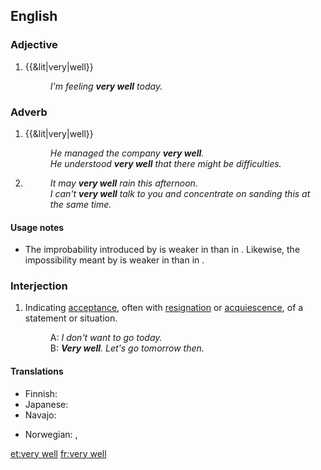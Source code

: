 ==English==

===Adjective===
{{en-adj|head=[[very]] [[well]]|-}}

# {{&lit|very|well}}
#: ''I'm feeling '''very well''' today.''

===Adverb===
{{en-adv|head=[[very]] [[well]]}}

# {{&lit|very|well}}
#: ''He managed the company '''very well'''.''
#: ''He understood '''very well''' that there might be difficulties.''
# {{context|idiomatic|lang=en}} {{non-gloss definition|Used to weaken the effect of certain [[modal verb]]s.}}
#: ''It may '''very well''' rain this afternoon.''
#: ''I can't '''very well''' talk to you and concentrate on sanding this at the same time.''

====Usage notes====
* {{sense|used to weaken the effect of modal verbs}} The improbability introduced by {{term|may}} is weaker in {{term||It may very well rain}} than in {{term||It may rain}}. Likewise, the impossibility meant by {{term|can't}} is weaker in {{term||I can't very well talk}} than in {{term||I can't talk}}.

===Interjection===
{{en-interj|head=[[very]] [[well]]}}

# {{context|idiomatic|dated|formal|lang=en}} Indicating [[acceptance]], often with [[resignation]] or [[acquiescence]], of a statement or situation.
#: A: ''I don't want to go today.''
#: B: '''''Very well'''. Let's go tomorrow then.''

====Translations====
{{trans-top|interjection}}
* Finnish: {{t-|fi|hyvä on}}
* Japanese: {{t|ja|よかろう|tr=yokarō|sc=Jpan}}
* Navajo: {{tø|nv|hágoshį́į́}}
{{trans-mid}}
* Norwegian: {{t-|no|javel}}, {{t-|no|da så}}
{{trans-bottom}}

[[et:very well]]
[[fr:very well]]